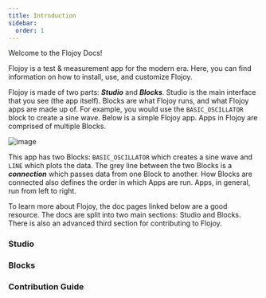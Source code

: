 ```yaml
---
title: Introduction
sidebar:
  order: 1
---
```


Welcome to the Flojoy Docs!

Flojoy is a test & measurement app for the modern era. Here, you can find information on how to install, use, and customize Flojoy.

Flojoy is made of two parts: ***Studio*** and ***Blocks***. Studio is the main interface that you see (the app itself). Blocks are what Flojoy runs, and what Flojoy apps are made up of. For example, you would use the `BASIC_OSCILLATOR` block to create a sine wave. Below is a simple Flojoy app. Apps in Flojoy are comprised of multiple Blocks.

![image](https://res.cloudinary.com/dhopxs1y3/image/upload/v1702315082/flojoy-docs/intro-and-guide/basic-app.png)

This app has two Blocks: `BASIC_OSCILLATOR` which creates a sine wave and `LINE` which plots the data. The grey line between the two Blocks is a ***connection*** which passes data from one Block to another. How Blocks are connected also defines the order in which Apps are run. Apps, in general, run from left to right.

To learn more about Flojoy, the doc pages linked below are a good resource. The docs are split into two main sections: Studio and Blocks. There is also an advanced third section for contributing to Flojoy.


### Studio

<CardGrid>
  <LinkCard title="Flojoy Installation" href="/studio/installation/" description="How to install Flojoy" />
  <LinkCard href="/studio/interface/" title="Interface Introduction" description="Guide to Flojoy's interface" />
  <LinkCard href="/studio/app-creation/" title="App Creation" description="How to create basic apps in Flojoy" />
</CardGrid>

### Blocks

<CardGrid>
  <LinkCard href="/blocks/intro/" title="Blocks Introduction" description="Introduction to Flojoy's Blocks"
  <LinkCard href="/blocks/data/" title="Data Blocks" description="Overview of Data Blocks"
  <LinkCard href="/blocks/hardware/" title="Hardware Blocks" description="Overview of Hardware Blocks"
</CardGrid>

### Contribution Guide

<CardGrid>
  <LinkCard href="/contribution/blocks/custom-flojoy-block/" title="Create a Flojoy Block" description="How to create a basic Block"
  <LinkCard href="/contribution/docs/section-guide/" title="Flojoy Blocks Section" description="How to contribute to Flojoy's Docs"
</CardGrid>
